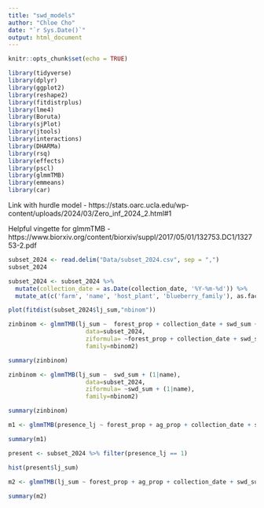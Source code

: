 ```yaml
---
title: "swd_models"
author: "Chloe Cho"
date: "`r Sys.Date()`"
output: html_document
---
```


```r
knitr::opts_chunk$set(echo = TRUE)

library(tidyverse)
library(dplyr)
library(ggplot2)
library(reshape2)
library(fitdistrplus)
library(lme4)
library(Boruta)
library(sjPlot)
library(jtools)
library(interactions)
library(DHARMa)
library(rsq)
library(effects)
library(pscl)
library(glmmTMB)
library(emmeans)
library(car)

```

Link with hurdle model - https://stats.oarc.ucla.edu/wp-content/uploads/2024/03/Zero_inf_2024_2.html#1 

Helpful vingette for glmmTMB - https://www.biorxiv.org/content/biorxiv/suppl/2017/05/01/132753.DC1/132753-2.pdf 

```r

subset_2024 <- read.delim("Data/subset_2024.csv", sep = ",")
subset_2024

```

```r

subset_2024 <- subset_2024 %>%
  mutate(collection_date = as.Date(collection_date, '%Y-%m-%d')) %>%
  mutate_at(c('farm', 'name', 'host_plant', 'blueberry_family'), as.factor) 

```


```r

plot(fitdist(subset_2024$lj_sum,"nbinom"))

```

```r

zinbinom <- glmmTMB(lj_sum ~  forest_prop + collection_date + swd_sum + blueberry_family + (1|name),
                      data=subset_2024,
                      ziformula= ~forest_prop + collection_date + swd_sum + blueberry_family,
                      family=nbinom2)

summary(zinbinom)

```

```r

zinbinom <- glmmTMB(lj_sum ~  swd_sum + (1|name),
                      data=subset_2024,
                      ziformula= ~swd_sum + (1|name),
                      family=nbinom2)

summary(zinbinom)

```

```r

m1 <- glmmTMB(presence_lj ~ forest_prop + ag_prop + collection_date + swd_sum + blueberry_family + (1|name), family=binomial, data=subset_2024)

summary(m1)

```

```r

present <- subset_2024 %>% filter(presence_lj == 1)

hist(present$lj_sum)
  
m2 <- glmmTMB(lj_sum ~ forest_prop + ag_prop + collection_date + swd_sum + blueberry_family + (1|name), family=nbinom2, data=present)

summary(m2)

```


